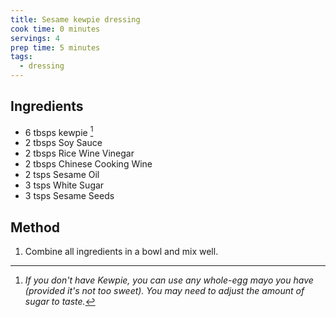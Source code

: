 ```yaml
---
title: Sesame kewpie dressing
cook time: 0 minutes
servings: 4
prep time: 5 minutes
tags:
  - dressing
---
```


## Ingredients
* 6 tbsps kewpie [^1]
* 2 tbsps Soy Sauce
* 2 tbsps Rice Wine Vinegar
* 2 tbsps Chinese Cooking Wine
* 2 tsps Sesame Oil
* 3 tsps White Sugar
* 3 tsps Sesame Seeds

## Method 
1. Combine all ingredients in a bowl and mix well.

[^1]: *If you don't have Kewpie, you can use any whole-egg mayo you have (provided it's not too sweet). You may need to adjust the amount of sugar to taste.*
